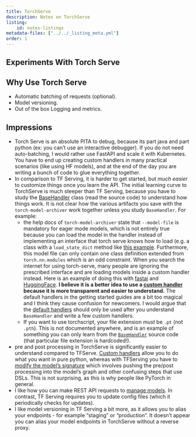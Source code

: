 ```yaml
---
title: TorchServe
description: Notes on TorchServe
listing:
    id: notes-listings
metadata-files: ["../../_listing_meta.yml"]
order: 1
---
```


## Experiments With Torch Serve

::: {#notes-listings}
:::

## Why Use Torch Serve

- Automatic batching of requests (optional).
- Model versioning.
- Out of the box Logging and metrics.


## Impressions

- Torch Serve is an absolute PITA to debug, because its part java and part python (ex: you can't use an interactive debugger).  If you do not need auto-batching, I would rather use FastAPI and scale it with Kubernetes.  You have to end up creating custom handlers in many practical scenarios (like using HF models), and at the end of the day you are writing a bunch of code to glue everything together.
- In comparison to TF Serving, it is harder to get started, but _much easier_ to customize things once you learn the API.  The initial learning curve to TorchServe is much steeper than TF Serving, because you have to study the [BaseHandler](https://github.com/pytorch/serve/blob/master/ts/torch_handler/base_handler.py) class (read the source code) to understand how things work. It is not clear how the various artifacts you save with the `torch-model-archiver` work together unless you study `BaseHandler`.  For example:
    - the help docs of `torch-model-archiver` state that `--model-file` is mandatory for eager mode models, which is not entirely true because you can load the model in the handler instead of implementing an interface that torch serve knows how to load (e.g. a class with a `load_state_dict` method like [this example](https://github.com/pytorch/serve/blob/master/examples/image_classifier/densenet_161/model.py).  Furthermore, this model file can only contain one class definition extended from `torch.nn.modules` which is an odd constraint.  When you search the internet for using torch-serve, many people are ignoring the prescribed interface and are loading models inside a custom handler instead.  Here is an example of doing this with [fastai](https://github.com/artefactory/deploy-fastai-torchserve-aiplatform/blob/main/torch_serve/text/handler.py) and [HuggingFace](https://github.com/cceyda/lit-NER/blob/master/lit_ner/serve.py).  **I believe it is a better idea to use a [custom handler](https://pytorch.org/serve/custom_service.html) because it is more transparent and easier to understand.**  The default handlers in the getting started guides are a bit too magical and I think they cause confusion for newcomers.  I would argue that the [default handlers](https://pytorch.org/serve/default_handlers.html) should only be used after you understand `BaseHandler` and write a few custom handlers. 
    - If you want to use torchscript, your file extension _must_ be `.pt` (not `.pth`).  This is not documented anywhere, and is an example of something you can only learn from the [`BaseHandler`](https://github.com/pytorch/serve/blob/master/ts/torch_handler/base_handler.py) source code (that particular file extension is hardcoded!).
- pre and post processing in TorchServe is significantly easier to understand compared to TFServe. [Custom handlers](https://pytorch.org/serve/custom_service.html) allow you to do what you want in pure python, whereas with TFServing you have to [modify the model's signature](https://cloud.google.com/blog/topics/developers-practitioners/add-preprocessing-functions-tensorflow-models-and-deploy-vertex-ai) which involves pushing the pre/post processing into the model's graph and other confusing steps that use DSLs. This is not surprising, as this is why people like PyTorch in general.
- I like how you can make REST API requests to [manage models](https://pytorch.org/serve/management_api.html). In contrast, TF Serving requires you to update config files (which it periodically checks for updates).
- I like model versioning in TF Serving a bit more, as it allows you to alias your endpoints - for example "staging" or "production". It doesn't appear you can alias your model endpoints in TorchServe without a reverse proxy. 



